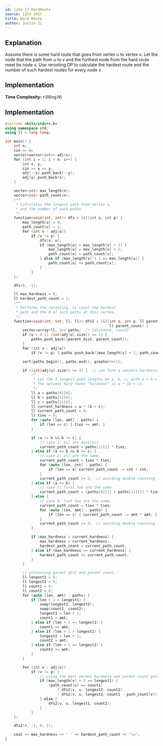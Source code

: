 ```yaml
---
id: izho-17-HardRoute
source: IZhO 2017
title: Hard Route
author: Justin Ji
---
```


## Explanation

Assume there is some hard route that goes from vertex $u$ to vertex $v$.
Let the node that the path from $u$ to $v$ and the furthest node from the hard route meet be node $x$.
Use rerooting DP to calculate the hardest route and the number of such hardest routes for every node $x$.

## Implementation

**Time Complexity:** $\mathcal{O}(N\log{N})$

## Implementation

```cpp
#include <bits/stdc++.h>
using namespace std;
using ll = long long;

int main() {
	int n;
	cin >> n;
	vector<vector<int>> adj(n);
	for (int i = 1; i < n; i++) {
		int x, y;
		cin >> x >> y;
		adj[--x].push_back(--y);
		adj[y].push_back(x);
	}

	vector<int> max_length(n);
	vector<int> path_count(n);
	/**
	 * Calculates the longest path from vertex u,
	 * and the number of such paths.
	 */
	function<void(int, int)> dfs = [&](int u, int p) {
		max_length[u] = 0;
		path_count[u] = 1;
		for (int v : adj[u])
			if (v != p) {
				dfs(v, u);
				if (max_length[u] < max_length[v] + 1) {
					max_length[u] = max_length[v] + 1;
					path_count[u] = path_count[v];
				} else if (max_length[v] + 1 == max_length[u]) {
					path_count[u] += path_count[v];
				}
			}
	};

	dfs(0, -1);

	ll max_hardness = 0;
	ll hardest_path_count = 1;
	/**
	 * Performs the rerooting, to count the hardest
	 * path and the # of such paths at this vertex.
	 */
	function<void(int, int, ll, ll)> dfs2 = [&](int u, int p, ll parent_dist,
	                                            ll parent_count) {
		vector<array<ll, 2>> paths;  // {distance, count}
		if (u > 0 || (int)adj[u].size() == 1) {
			paths.push_back({parent_dist, parent_count});
		}
		for (int v : adj[u])
			if (v != p) { paths.push_back({max_length[v] + 1, path_count[v]}); }

		sort(paths.begin(), paths.end(), greater<>());

		if ((int)adj[u].size() >= 3) {  // can form a nonzero hardness route
			/*
			 * Let the 3 longest path lengths be a, b, c, with a > b > c.
			 * The optimal hard route "hardness" is a * (b + c).
			 */
			ll a = paths[0][0];
			ll b = paths[1][0];
			ll c = paths[2][0];
			ll current_hardness = a * (b + c);
			ll current_path_count = 0;
			ll ties = 0;
			for (auto [len, amt] : paths) {
				if (len == c) { ties += amt; }
			}

			if (a != b && b != c) {
				// case 1: all are distinct.
				current_path_count = paths[1][1] * ties;
			} else if (a == b && b == c) {
				// case 2: all are the same.
				current_path_count = ties * ties;
				for (auto [len, cnt] : paths) {
					if (len == a) current_path_count -= cnt * cnt;
				}
				current_path_count /= 2;  // avoiding double counting
			} else if (a == b) {
				// case 3: first two are the same.
				current_path_count = (paths[0][1] + paths[1][1]) * ties;
			} else {
				// case 4: last two are the same.
				current_path_count = ties * ties;
				for (auto [len, amt] : paths) {
					if (len == c) { current_path_count -= amt * amt; }
				}
				current_path_count /= 2;  // avoiding double counting
			}

			if (max_hardness < current_hardness) {
				max_hardness = current_hardness;
				hardest_path_count = current_path_count;
			} else if (max_hardness == current_hardness) {
				hardest_path_count += current_path_count;
			}
		}

		// processing parent dist and parent count.
		ll longest1 = 0;
		ll longest2 = 0;
		ll count1 = 0;
		ll count2 = 0;
		for (auto [len, amt] : paths) {
			if (len + 1 > longest1) {
				swap(longest1, longest2);
				swap(count1, count2);
				longest1 = len + 1;
				count1 = amt;
			} else if (len + 1 == longest1) {
				count1 += amt;
			} else if (len + 1 > longest2) {
				longest2 = len + 1;
				count2 = amt;
			} else if (len + 1 == longest2) {
				count2 += amt;
			}
		}

		for (int v : adj[u])
			if (v != p) {
				// using the best parent hardness and parent count possible.
				if (max_length[v] + 2 == longest1) {
					(path_count[v] == count1)
					    ? dfs2(v, u, longest2, count2)
					    : dfs2(v, u, longest1, count1 - path_count[v]);
				} else {
					dfs2(v, u, longest1, count1);
				}
			}
	};

	dfs2(0, -1, 0, 1);

	cout << max_hardness << ' ' << hardest_path_count << '\n';
}
```
